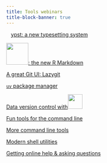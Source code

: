 ```yaml
---
title: Tools webinars
title-block-banner: true
---
```


:::{layout="[[5, 5, 5, 5], [5, 5, 5, 5], [5, -5, -5, -5]]"}

:::{.card .mb-3}

:::{.card-body2}

[![](img/logo_typst.png){width="0.9em" fig-alt="noshadow"}ypst: a new typesetting system](wb_typst.qmd){.card-title-ws .stretched-link}

:::

:::

:::{.card .mb-3}

:::{.card-body2}

[![](img/logo_quarto.png){width="4.2em" fig-alt="noshadow"}: the new R Markdown](wb_quarto.qmd){.card-title-ws .stretched-link}

:::

:::

:::{.card .mb-3}

:::{.card-body2}

[A great Git UI: Lazygit](wb_lazygit.qmd){.card-title-ws .stretched-link}

:::

:::

:::{.card .mb-3}

:::{.card-body2}

[`uv` package manager](wb_uv.qmd){.card-title-ws .stretched-link}

:::

:::

:::{.card .mb-3}

:::{.card-body2}

[Data version control with![](img/logo_dvc.svg){width="2.8em" fig-alt="noshadow"}](wb_dvc.qmd){.card-title-ws .stretched-link}

:::

:::

:::{.card .mb-3}

:::{.card-body2}

[Fun tools for the command line](wb_tools1.qmd){.card-title-ws .stretched-link}

:::

:::

:::{.card .mb-3}

:::{.card-body2}

[More command line tools](wb_tools2.qmd){.card-title-ws .stretched-link}

:::

:::

:::{.card .mb-3}

:::{.card-body2}

[Modern shell utilities](wb_tools3.qmd){.card-title-ws .stretched-link}

:::

:::

:::{.card .mb-3}

:::{.card-body2}

[Getting online help & asking questions](wb_help.qmd){.card-title-ws .stretched-link}

:::

:::

:::
